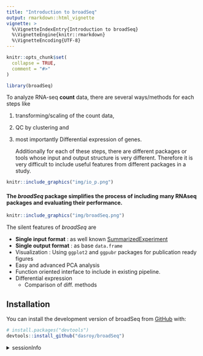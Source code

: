 ```yaml
---
title: "Introduction to broadSeq"
output: rmarkdown::html_vignette
vignette: >
  %\VignetteIndexEntry{Introduction to broadSeq}
  %\VignetteEngine{knitr::rmarkdown}
  %\VignetteEncoding{UTF-8}
---
```


```r
knitr::opts_chunk$set(
  collapse = TRUE,
  comment = "#>"
)
```

```r
library(broadSeq)
```

To analyze RNA-seq **count** data, there are several ways/methods for each steps like

1.  transforming/scaling of the count data,

2.  QC by clustering and

3.  most importantly Differential expression of genes.

    Additionally for each of these steps, there are different packages or tools whose input and output structure is very different. Therefore it is very difficult to include useful features from different packages in a study.

```r
knitr::include_graphics("img/io_p.png")
```

#### The *broadSeq* package simplifies the process of including many RNAseq packages and evaluating their performance.

```r
knitr::include_graphics("img/broadSeq.png")
```

The silent features of *broadSeq* are

-   **Single input format** : as well known [SummarizedExperiment](https://bioconductor.org/packages/release/bioc/html/SummarizedExperiment.html)
-   **Single output format** : as base `data.frame`
-   Visualization : Using `ggplot2` and `ggpubr` packages for publication ready figures
-   Easy and advanced PCA analysis
-   Function oriented interface to include in existing pipeline.
-   Differential expression
    -   Comparison of diff. methods

## Installation

You can install the development version of broadSeq from [GitHub](https://github.com/) with:

``` r
# install.packages("devtools")
devtools::install_github("dasroy/broadSeq")
```

<details>
<summary>sessionInfo</summary>

```r
sessionInfo()
```
</details>
